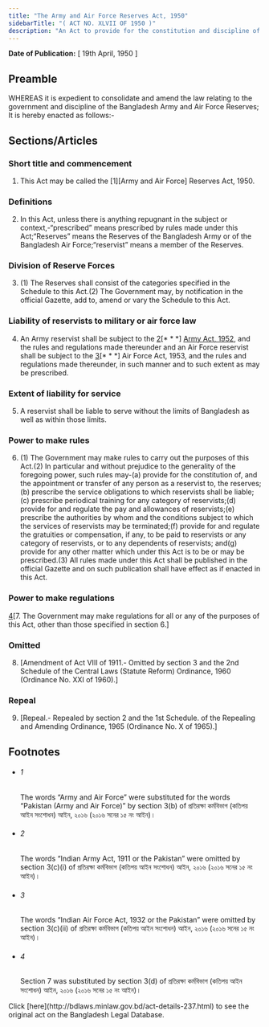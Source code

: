 ```yaml
---
title: "The Army and Air Force Reserves Act, 1950"
sidebarTitle: "( ACT NO. XLVII OF 1950 )"
description: "An Act to provide for the constitution and discipline of the Bangladesh Army and Air Force Reserves. ♣"
---
```


**Date of Publication:** [ 19th April, 1950 ]

## Preamble

WHEREAS it is expedient to consolidate and amend the law relating to the government and discipline of the Bangladesh Army and Air Force Reserves; It is hereby enacted as follows:-

## Sections/Articles

### Short title and commencement

1. This Act may be called the [1][Army and Air Force] Reserves Act, 1950.

### Definitions

2. In this Act, unless there is anything repugnant in the subject or context,-“prescribed” means prescribed by rules made under this Act;“Reserves” means the Reserves of the Bangladesh Army or of the Bangladesh Air Force;“reservist” means a member of the Reserves.

### Division of Reserve Forces

3. (1) The Reserves shall consist of the categories specified in the Schedule to this Act.(2) The Government may, by notification in the official Gazette, add to, amend or vary the Schedule to this Act.

### Liability of reservists to military or air force law

4. An Army reservist shall be subject to the [2](1)[\* \* \*] [Army Act, 1952](/laws/volume-11/act-248 "Army Act, 1952"), and the rules and regulations made thereunder and an Air Force reservist shall be subject to the [3](2)[\* \* \*] Air Force Act, 1953, and the rules and regulations made thereunder, in such manner and to such extent as may be prescribed.

### Extent of liability for service

5. A reservist shall be liable to serve without the limits of Bangladesh as well as within those limits.

### Power to make rules

6. (1) The Government may make rules to carry out the purposes of this Act.(2) In particular and without prejudice to the generality of the foregoing power, such rules may-(a) provide for the constitution of, and the appointment or transfer of any person as a reservist to, the reserves;(b) prescribe the service obligations to which reservists shall be liable;(c) prescribe periodical training for any category of reservists;(d) provide for and regulate the pay and allowances of reservists;(e) prescribe the authorities by whom and the conditions subject to which the services of reservists may be terminated;(f) provide for and regulate the gratuities or compensation, if any, to be paid to reservists or any category of reservists, or to any dependents of reservists; and(g) provide for any other matter which under this Act is to be or may be prescribed.(3) All rules made under this Act shall be published in the official Gazette and on such publication shall have effect as if enacted in this Act.

### Power to make regulations

[4](1)[7. The Government may make regulations for all or any of the purposes of this Act, other than those specified in section 6.]

### Omitted

8. [Amendment of Act VIII of 1911.- Omitted by section 3 and the 2nd Schedule of the Central Laws (Statute Reform) Ordinance, 1960 (Ordinance No. XXI of 1960).]

### Repeal

9. [Repeal.- Repealed by section 2 and the 1st Schedule. of the Repealing and Amending Ordinance, 1965 (Ordinance No. X of 1965).]

## Footnotes

- ###### 1

  The words “Army and Air Force” were substituted for the words “Pakistan (Army and Air Force)” by section 3(b) of প্রতিরক্ষা কর্মবিভাগ (কতিপয় আইন সংশোধন) আইন, ২০১৬ (২০১৬ সনের ১৫ নং আইন)।

- ###### 2

  The words “Indian Army Act, 1911 or the Pakistan” were omitted by section 3(c)(i) of প্রতিরক্ষা কর্মবিভাগ (কতিপয় আইন সংশোধন) আইন, ২০১৬ (২০১৬ সনের ১৫ নং আইন)।

- ###### 3

  The words “Indian Air Force Act, 1932 or the Pakistan” were omitted by section 3(c)(ii) of প্রতিরক্ষা কর্মবিভাগ (কতিপয় আইন সংশোধন) আইন, ২০১৬ (২০১৬ সনের ১৫ নং আইন)।

- ###### 4

  Section 7 was substituted by section 3(d) of প্রতিরক্ষা কর্মবিভাগ (কতিপয় আইন সংশোধন) আইন, ২০১৬ (২০১৬ সনের ১৫ নং আইন)।

<Note>
  Click [here](http://bdlaws.minlaw.gov.bd/act-details-237.html) to see the original act on the Bangladesh Legal Database.
</Note>
